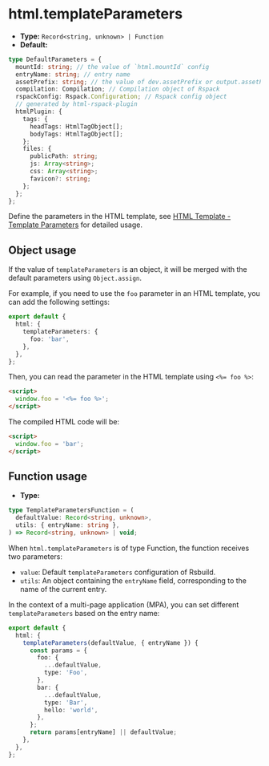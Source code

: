 # html.templateParameters

- **Type:** `Record<string, unknown> | Function`
- **Default:**

```ts
type DefaultParameters = {
  mountId: string; // the value of `html.mountId` config
  entryName: string; // entry name
  assetPrefix: string; // the value of dev.assetPrefix or output.assetPrefix configs
  compilation: Compilation; // Compilation object of Rspack
  rspackConfig: Rspack.Configuration; // Rspack config object
  // generated by html-rspack-plugin
  htmlPlugin: {
    tags: {
      headTags: HtmlTagObject[];
      bodyTags: HtmlTagObject[];
    };
    files: {
      publicPath: string;
      js: Array<string>;
      css: Array<string>;
      favicon?: string;
    };
  };
};
```

Define the parameters in the HTML template, see [HTML Template - Template Parameters](/guide/basic/html-template#template-parameters) for detailed usage.

## Object usage

If the value of `templateParameters` is an object, it will be merged with the default parameters using `Object.assign`.

For example, if you need to use the `foo` parameter in an HTML template, you can add the following settings:

```ts title="rsbuild.config.ts"
export default {
  html: {
    templateParameters: {
      foo: 'bar',
    },
  },
};
```

Then, you can read the parameter in the HTML template using `<%= foo %>`:

```html
<script>
  window.foo = '<%= foo %>';
</script>
```

The compiled HTML code will be:

```html
<script>
  window.foo = 'bar';
</script>
```

## Function usage

- **Type:**

```ts
type TemplateParametersFunction = (
  defaultValue: Record<string, unknown>,
  utils: { entryName: string },
) => Record<string, unknown> | void;
```

When `html.templateParameters` is of type Function, the function receives two parameters:

- `value`: Default `templateParameters` configuration of Rsbuild.
- `utils`: An object containing the `entryName` field, corresponding to the name of the current entry.

In the context of a multi-page application (MPA), you can set different `templateParameters` based on the entry name:

```ts title="rsbuild.config.ts"
export default {
  html: {
    templateParameters(defaultValue, { entryName }) {
      const params = {
        foo: {
          ...defaultValue,
          type: 'Foo',
        },
        bar: {
          ...defaultValue,
          type: 'Bar',
          hello: 'world',
        },
      };
      return params[entryName] || defaultValue;
    },
  },
};
```
